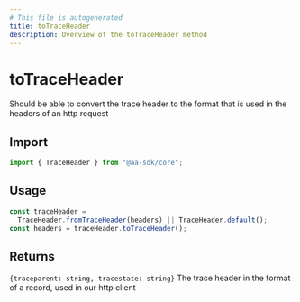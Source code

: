 ```yaml
---
# This file is autogenerated
title: toTraceHeader
description: Overview of the toTraceHeader method
---
```


# toTraceHeader

Should be able to convert the trace header to the format that is used in the headers of an http request

## Import

```ts
import { TraceHeader } from "@aa-sdk/core";
```

## Usage

```ts
const traceHeader =
  TraceHeader.fromTraceHeader(headers) || TraceHeader.default();
const headers = traceHeader.toTraceHeader();
```

## Returns

`{traceparent: string, tracestate: string}`
The trace header in the format of a record, used in our http client
